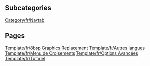 
== Subcategories ==
[[Category/fr/Navtab]]

== Pages ==
[[Template/fr/8bpp Graphics Replacement]]
[[Template/fr/Autres langues]]
[[Template/fr/Menu de Croisements]]
[[Template/fr/Options Avancées]]
[[Template/fr/Tutoriel]]
